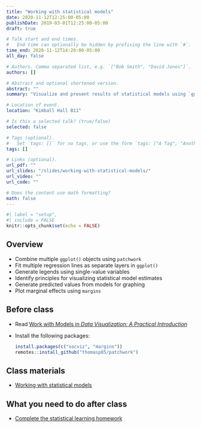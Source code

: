 ```yaml
---
title: "Working with statistical models"
date: 2020-11-12T12:25:00-05:00
publishDate: 2019-03-01T12:25:00-05:00
draft: true

# Talk start and end times.
#   End time can optionally be hidden by prefixing the line with `#`.
time_end: 2020-11-12T14:20:00-05:00
all_day: false

# Authors. Comma separated list, e.g. `["Bob Smith", "David Jones"]`.
authors: []

# Abstract and optional shortened version.
abstract: ""
summary: "Visualize and present results of statistical models using `ggplot2`."

# Location of event.
location: "Kimball Hall B11"

# Is this a selected talk? (true/false)
selected: false

# Tags (optional).
#   Set `tags: []` for no tags, or use the form `tags: ["A Tag", "Another Tag"]` for one or more tags.
tags: []

# Links (optional).
url_pdf: ""
url_slides: "/slides/working-with-statistical-models/"
url_video: ""
url_code: ""

# Does the content use math formatting?
math: false
---
```


```r
#| label = "setup",
#| include = FALSE
knitr::opts_chunk$set(echo = FALSE)
```

## Overview

* Combine multiple `ggplot()` objects using `patchwork`
* Fit multiple regression lines as separate layers in `ggplot()`
* Generate legends using single-value variables
* Identify principles for visualizing statistical model estimates
* Generate predicted values from models for graphing
* Plot marginal effects using `margins`

## Before class

* Read [Work with Models in *Data Visualization: A Practical Introduction*](https://socviz.co/modeling.html)
* Install the following packages:

    ```r
    install.packages(c("socviz", "margins"))
    remotes::install_github("thomasp85/patchwork")
    ```
    
## Class materials

* [Working with statistical models](/notes/work-with-models-exercise/)

## What you need to do after class

* [Complete the statistical learning homework](/homework/statistical-learning/)
